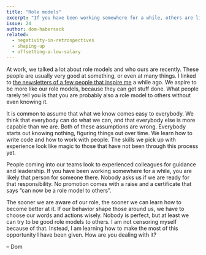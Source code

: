 ```yaml
---
title: "Role models"
excerpt: "If you have been working somewhere for a while, others are likely looking to you for guidance and leadership."
issue: 24
author: dom-habersack
related:
  - negativity-in-retrospectives
  - shaping-up
  - offsetting-a-low-salary
---
```

At work, we talked a lot about role models and who ours are recently. These people are usually very good at something, or even at many things. I linked to [the newsletters of a few people that inspire me](/newsletter/archive/start-building-an-audience-today/) a while ago. We aspire to be more like our role models, because they can get stuff done. What people rarely tell you is that you are probably also a role model to others without even knowing it.

It is common to assume that what we know comes easy to everybody. We think that everybody can do what we can, and that everybody else is more capable than we are. Both of these assumptions are wrong. Everybody starts out knowing nothing, figuring things out over time. We learn how to write code and how to work with people. The skills we pick up with experience look like magic to those that have not been through this process yet.

People coming into our teams look to experienced colleagues for guidance and leadership. If you have been working somewhere for a while, you are likely that person for someone there. Nobody asks us if we are ready for that responsibility. No promotion comes with a raise and a certificate that says “can now be a role model to others”.

The sooner we are aware of our role, the sooner we can learn how to become better at it. If our behavior shape those around us, we have to choose our words and actions wisely. Nobody is perfect, but at least we can try to be good role models to others. I am not censoring myself because of that. Instead, I am learning how to make the most of this opportunity I have been given. How are you dealing with it?

– Dom​
